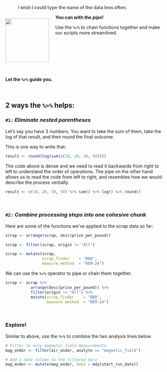 

>
> **I wish I could type the name of the data less often.**
>

![](../images/pipe.png){style="margin-right: 20px; width: 136px; float: left; margin-top: 12px;"}


__You can with the *pipe*!__ 

Use the `%>%` to chain functions together and make our scripts more streamlined.

<div style="clear: both;"></div>

<br>

__Let the `%>%` guide you.__

<br>


## 2 ways the `%>%` helps: {-}

### __`#1:`__ *Eliminate nested parentheses*

Let's say you have 3 numbers. You want to take the sum of them, take the log of that result, and then round the final outcome. 

This is one way to write that:
```{r maths, eval=F}
result <- round(log(sum(c(10, 20, 30, 50))))
```


The code above is dense and we need to read it backwards from right to left to understand the order of operations. The pipe on the other hand allows us to read the code from left to right, and resembles how we would describe the process verbally.
```{r maths_better, eval = F}
result <- c(10, 20, 30, 50) %>% sum() %>% log() %>% round()
```


<br>


### __`#2:`__ *Combine processing steps into one cohesive chunk*


Here are some of the functions we've applied to the scrap data so far:

```{r review, eval=F}
scrap <- arrange(scrap, desc(price_per_pound))

scrap <- filter(scrap, origin != "All")

scrap <- mutate(scrap, 
                scrap_finder    = "BB8",
                measure_method  = "REM-24")
```


We can use the `%>%` operator to pipe or chain them together.

```{r review-better, eval=F}

scrap <- scrap %>%
           arrange(desc(price_per_pound)) %>%
           filter(origin != "All") %>%
           mutate(scrap_finder    = "BB8",
                  measure_method  = "REM-24")

```


<br>


<div class="tip">
### <i class="fa fa-user-astronaut" style="color: green;"></i> Explore! {-}

Similar to above, use the `%>%` to combine the two analysis lines below.

```{r better_endor, eval=F}
# Filter to only magnetic_field measurements
mag_endor <- filter(air_endor, analyte == "magnetic_field")

# Add a date column to the filtered data
mag_endor <- mutate(mag_endor, date = mdy(start_run_date))
```
</div>

<br>
